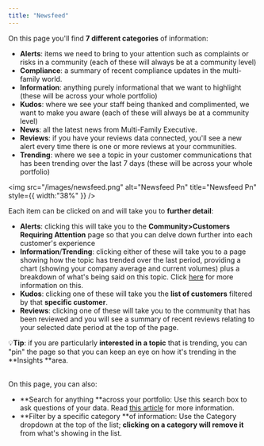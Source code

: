 ```yaml
---
title: "Newsfeed"
---
```


On this page you'll find **7 different categories** of information:

- **Alerts**: items we need to bring to your attention such as complaints or risks in a community (each of these will always be at a community level)
- **Compliance**: a summary of recent compliance updates in the multi-family world.
- **Information**: anything purely informational that we want to highlight (these will be across your whole portfolio)
- **Kudos**: where we see your staff being thanked and complimented, we want to make you aware (each of these will always be at a community level)
- **News**: all the latest news from Multi-Family Executive.
- **Reviews**: if you have your reviews data connected, you'll see a new alert every time there is one or more reviews at your communities.
- **Trending**: where we see a topic in your customer communications that has been trending over the last 7 days (these will be across your whole portfolio)

<img
  src="/images/newsfeed.png"
  alt="Newsfeed Pn"
  title="Newsfeed Pn"
  style={{ width:"38%" }}
/>

Each item can be clicked on and will take you to **further detail**:

- **Alerts**: clicking this will take you to the **Community\>Customers Requiring Attention** page so that you can delve down further into each customer's experience
- **Information**/**Trending**: clicking either of these will take you to a page showing how the topic has trended over the last period, providing a chart (showing your company average and current volumes) plus a breakdown of what's being said on this topic. Click [<u>here</u>](https://help.travtus.com/en/articles/9221120-tracked-goal-overview) for more information on this.
- **Kudos**: clicking one of these will take you the **list of customers** filtered by that **specific customer**.
- **Reviews**: clicking one of these will take you to the community that has been reviewed and you will see a summary of recent reviews relating to your selected date period at the top of the page.

💡**Tip**: if you are particularly **interested in a topic** that is trending, you can "pin" the page so that you can keep an eye on how it's trending in the **Insights **area.

\
On this page, you can also:

- **Search for anything **across your portfolio: Use this search box to ask questions of your data. Read [<u>this article</u>](https://intercom.help/travtus-d83752c4176c/en/articles/9168049-smart-search) for more information.
- **Filter by a specific category **of information: Use the Category dropdown at the top of the list; **clicking on a category will remove it** from what's showing in the list.